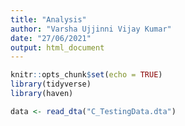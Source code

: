 ```yaml
---
title: "Analysis"
author: "Varsha Ujjinni Vijay Kumar"
date: "27/06/2021"
output: html_document
---
```


```r
knitr::opts_chunk$set(echo = TRUE)
library(tidyverse)
library(haven)
```

```r
data <- read_dta("C_TestingData.dta")
```

